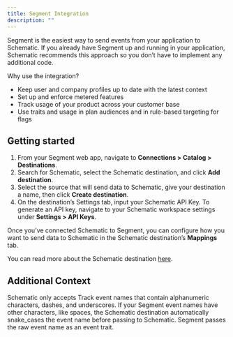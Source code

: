 ```yaml
---
title: Segment Integration
description: ""
---
```


Segment is the easiest way to send events from your application to Schematic. If you already have Segment up and running in your application, Schematic recommends this approach so you don’t have to implement any additional code.

Why use the integration?
- Keep user and company profiles up to date with the latest context
- Set up and enforce metered features
- Track usage of your product across your customer base
- Use traits and usage in plan audiences and in rule-based targeting for flags

## Getting started
1. From your Segment web app, navigate to **Connections > Catalog > Destinations**.
2. Search for Schematic, select the Schematic destination, and click **Add destination**.
3. Select the source that will send data to Schematic, give your destination a name, then click **Create destination**.
4. On the destination’s Settings tab, input your Schematic API Key. To generate an API key, navigate to your Schematic workspace settings under **Settings > API Keys**.

Once you’ve connected Schematic to Segment, you can configure how you want to send data to Schematic in the Schematic destination’s **Mappings** tab.

You can read more about the Schematic destination [here](https://segment.com/docs/connections/destinations/catalog/actions-schematic/).

## Additional Context

Schematic only accepts Track event names that contain alphanumeric characters, dashes, and underscores. If your Segment event names have other characters, like spaces, the Schematic destination automatically snake_cases the event name before passing to Schematic. Segment passes the raw event name as an event trait.